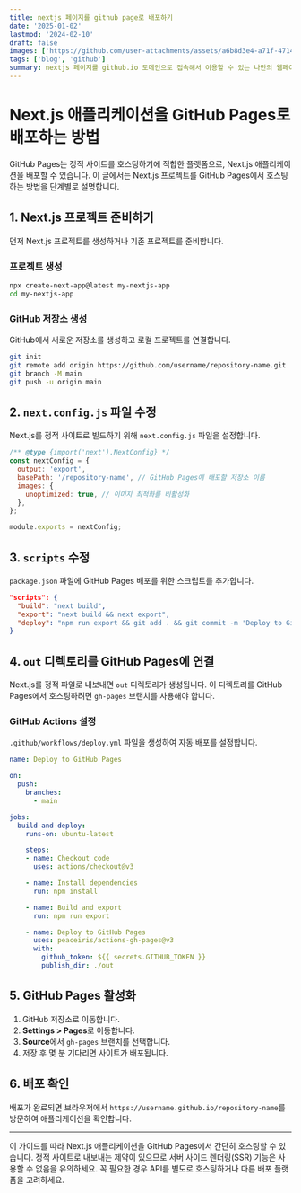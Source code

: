 ```yaml
---
title: nextjs 페이지를 github page로 배포하기
date: '2025-01-02'
lastmod: '2024-02-10'
draft: false
images: ['https://github.com/user-attachments/assets/a6b8d3e4-a71f-4714-9d34-be0c3e3bf592']
tags: ['blog', 'github']
summary: nextjs 페이지를 github.io 도메인으로 접속해서 이용할 수 있는 나만의 웹페이지를 만드는 법을 정리합니다. 
---
```





# Next.js 애플리케이션을 GitHub Pages로 배포하는 방법

GitHub Pages는 정적 사이트를 호스팅하기에 적합한 플랫폼으로, Next.js 애플리케이션을 배포할 수 있습니다. 이 글에서는 Next.js 프로젝트를 GitHub Pages에서 호스팅하는 방법을 단계별로 설명합니다.

## 1. Next.js 프로젝트 준비하기

먼저 Next.js 프로젝트를 생성하거나 기존 프로젝트를 준비합니다.

### 프로젝트 생성
```bash
npx create-next-app@latest my-nextjs-app
cd my-nextjs-app
```

### GitHub 저장소 생성
GitHub에서 새로운 저장소를 생성하고 로컬 프로젝트를 연결합니다.

```bash
git init
git remote add origin https://github.com/username/repository-name.git
git branch -M main
git push -u origin main
```

## 2. `next.config.js` 파일 수정
Next.js를 정적 사이트로 빌드하기 위해 `next.config.js` 파일을 설정합니다.

```javascript
/** @type {import('next').NextConfig} */
const nextConfig = {
  output: 'export',
  basePath: '/repository-name', // GitHub Pages에 배포할 저장소 이름
  images: {
    unoptimized: true, // 이미지 최적화를 비활성화
  },
};

module.exports = nextConfig;
```

## 3. `scripts` 수정
`package.json` 파일에 GitHub Pages 배포를 위한 스크립트를 추가합니다.

```json
"scripts": {
  "build": "next build",
  "export": "next build && next export",
  "deploy": "npm run export && git add . && git commit -m 'Deploy to GitHub Pages' && git push origin main"
}
```

## 4. `out` 디렉토리를 GitHub Pages에 연결
Next.js를 정적 파일로 내보내면 `out` 디렉토리가 생성됩니다. 이 디렉토리를 GitHub Pages에서 호스팅하려면 `gh-pages` 브랜치를 사용해야 합니다.

### GitHub Actions 설정
`.github/workflows/deploy.yml` 파일을 생성하여 자동 배포를 설정합니다.

```yaml
name: Deploy to GitHub Pages

on:
  push:
    branches:
      - main

jobs:
  build-and-deploy:
    runs-on: ubuntu-latest

    steps:
    - name: Checkout code
      uses: actions/checkout@v3

    - name: Install dependencies
      run: npm install

    - name: Build and export
      run: npm run export

    - name: Deploy to GitHub Pages
      uses: peaceiris/actions-gh-pages@v3
      with:
        github_token: ${{ secrets.GITHUB_TOKEN }}
        publish_dir: ./out
```

## 5. GitHub Pages 활성화

1. GitHub 저장소로 이동합니다.
2. **Settings > Pages**로 이동합니다.
3. **Source**에서 `gh-pages` 브랜치를 선택합니다.
4. 저장 후 몇 분 기다리면 사이트가 배포됩니다.

## 6. 배포 확인
배포가 완료되면 브라우저에서 `https://username.github.io/repository-name`를 방문하여 애플리케이션을 확인합니다.

---

이 가이드를 따라 Next.js 애플리케이션을 GitHub Pages에서 간단히 호스팅할 수 있습니다. 정적 사이트로 내보내는 제약이 있으므로 서버 사이드 렌더링(SSR) 기능은 사용할 수 없음을 유의하세요. 꼭 필요한 경우 API를 별도로 호스팅하거나 다른 배포 플랫폼을 고려하세요.

